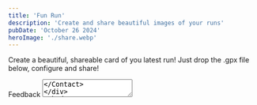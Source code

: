 ```yaml
---
title: 'Fun Run'
description: 'Create and share beautiful images of your runs'
pubDate: 'October 26 2024'
heroImage: './share.webp'
---
```


Create a beautiful, shareable card of you latest run! Just drop the .gpx file below, configure and share!


<RunShare client:load />


<div class='mt-5'>
<span class="mb-0! text-sm">Feedback</span>
<Contact client:idle post="Run Share" title="Submit Form" containerClass="flex gap-5" buttonText="Submit" >
  <Textarea name="message" required placeholder="Type your message here." />
</Contact>
</div>
